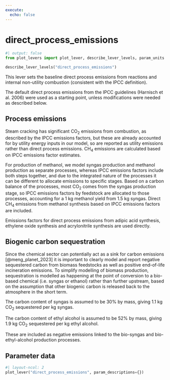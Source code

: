 ```yaml
---
execute:
  echo: false
---
```


# direct_process_emissions

```python
#| output: false
from plot_levers import plot_lever, describe_lever_levels, param_units
```

```python
describe_lever_levels("direct_process_emissions")
```

This lever sets the baseline direct process emissions from reactions and internal non-utility combustion (consistent with the IPCC definition).

The default direct process emissions from the IPCC guidelines (Harnisch et al. 2006) were used as a starting point, unless modifications were needed as described below.

## Process emissions

Steam cracking has significant CO~2~ emissions from combustion, as described by the IPCC emissions factors, but these are already accounted for by utility energy inputs in our model, so are reported as utility emissions rather than direct process emissions.  CH~4~ emissions are calculated based on IPCC emissions factor estimates.

For production of methanol, we model syngas production and methanol production as separate processes, whereas IPCC emissions factors include both steps together, and due to the integrated nature of the processes it can be different to allocate emissions to specific stages. Based on a carbon balance of the processes, most CO~2~ comes from the syngas production stage, so IPCC emissions factors by feedstock are allocated to those processes, accounting for a 1 kg methanol yield from 1.5 kg syngas. Direct CH~4~ emissions from methanol synthesis based on IPCC emissions factors are included.

Emissions factors for direct process emissions from adipic acid synthesis, ethylene oxide synthesis and acrylonitrile synthesis are used directly.

## Biogenic carbon sequestration

Since the chemical sector can potentially act as a sink for carbon emissions [@meng_planet_2023] it is important to clearly model and report negative sequestered carbon from biomass feedstocks as well as positive end-of-life incineration emissions. To simplify modelling of biomass production, sequestration is modelled as happening at the point of conversion to a bio-based chemical (i.e. syngas or ethanol) rather than further upstream, based on the assumption that other biogenic carbon is released back to the atmosphere in the short term.

The carbon content of syngas is assumed to be 30% by mass, giving 1.1 kg CO~2~ sequestered per kg syngas.

The carbon content of ethyl alcohol is assumed to be 52% by mass, giving 1.9 kg CO~2~ sequestered per kg ethyl alcohol.

These are included as negative emissions linked to the bio-syngas and bio-ethyl-alcohol production processes.

## Parameter data

```python
#| layout-ncol: 2
plot_lever("direct_process_emissions", param_descriptions={})
```
